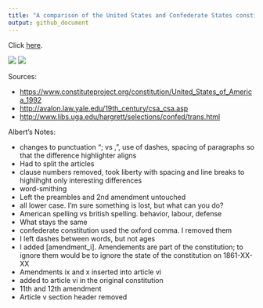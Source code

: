 ```yaml
---
title: "A comparison of the United States and Confederate States constitutions on March 11, 1861"
output: github_document
---
```


Click [here](https://github.com/rudeboybert/constitution/pull/1/files?diff=split).

![](united_states_seal.png)
![](confederate_states_seal.png)

Sources:

* <https://www.constituteproject.org/constitution/United_States_of_America_1992>
* <http://avalon.law.yale.edu/19th_century/csa_csa.asp>
* <http://www.libs.uga.edu/hargrett/selections/confed/trans.html>

Albert's Notes:

* changes to punctuation "; vs ,", use of dashes, spacing of paragraphs so that the difference highlighter aligns
* Had to split the articles
* clause numbers removed, took liberty with spacing and line breaks to highlihght only interesting differences
* word-smithing
* Left the preambles and 2nd amendment untouched
* all lower case. I'm sure something is lost, but what can you do?
* American spelling vs british spelling. behavior, labour, defense
* What stays the same
* confederate constitution used the oxford comma. I removed them
* I left dashes between words, but not ages
* I added [amendment_i]. Amendements are part of the constitution; to ignore them would be to ignore the state of the constitution on 1861-XX-XX
* Amendments ix and x inserted into article vi
* added to article vi in the original constitution 
* 11th and 12th amendment
* Article v section header removed
